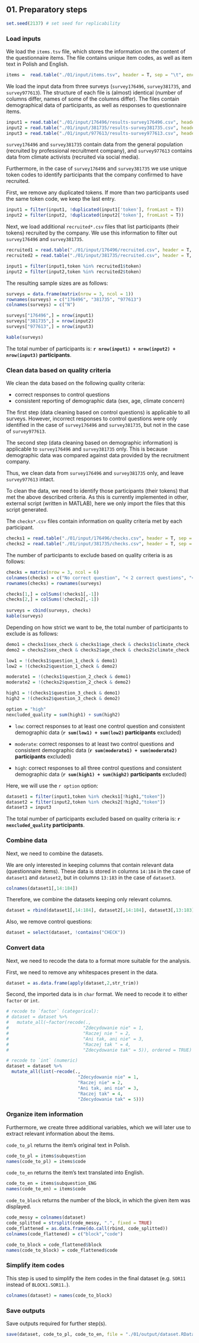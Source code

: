 ## 01. Preparatory steps

```r
set.seed(2137) # set seed for replicability
```

### Load inputs

We load the `items.tsv` file, which stores the information on the content of the questionnaire items. The file contains unique item codes, as well as item text in Polish and English.
 
```r
items =  read.table("./01/input/items.tsv", header = T, sep = "\t", encoding = "UTF-8")
```

We load the input data from three surveys (`survey176496`, `survey381735`, and `survey977613`). The structure of each file is (almost) identical (number of columns differ, names of some of the columns differ). The files contain demographical data of participants, as well as responses to questionnaire items.

```r
input1 = read.table("./01/input/176496/results-survey176496.csv", header = T, sep = ",", encoding = "UTF-8")
input2 = read.table("./01/input/381735/results-survey381735.csv", header = T, sep = ",", encoding = "UTF-8")
input3 = read.table("./01/input/977613/results-survey977613.csv", header = T, sep = ",", encoding = "UTF-8")
```

`survey176496` and `survey381735` contain data from the general population (recruited by professional recruitment company), and `survey977613` contains data from climate activists (recruited via social media).

Furthermore, in the case of `survey176496` and `survey381735` we use unique token codes to identify participants that the company confirmed to have recruited.

First, we remove any duplicated tokens. If more than two participants used the same token code, we keep the last entry.

```r
input1 = filter(input1, !duplicated(input1['token'], fromLast = T))
input2 = filter(input2, !duplicated(input2['token'], fromLast = T))
```

Next, we load additional `recruited*.csv` files that list participants (their tokens) recruited by the company. We use this information to filter out `survey176496` and `survey381735`.

```r
recruited1 = read.table("./01/input/176496/recruited.csv", header = T, sep = "\t", encoding = "UTF-8")
recruited2 = read.table("./01/input/381735/recruited.csv", header = T, sep = "\t", encoding = "UTF-8")

input1 = filter(input1,token %in% recruited1$token)
input2 = filter(input2,token %in% recruited2$token)
```

The resulting sample sizes are as follows:

```r
surveys = data.frame(matrix(nrow = 3, ncol = 1))
rownames(surveys) = c("176496", "381735", "977613")
colnames(surveys) = c("N")

surveys["176496",] = nrow(input1)
surveys["381735",] = nrow(input2)
surveys["977613",] = nrow(input3)

kable(surveys)
```

The total number of participants is:  **`r nrow(input1) + nrow(input2) + nrow(input3)` participants**.

### Clean data based on quality criteria

We clean the data based on the following quality criteria:

* correct responses to control questions
* consistent reporting of demographic data (sex, age, climate concern)

The first step (data cleaning based on control questions) is applicable to all surveys. However, incorrect responses to control questions were only identified in the case of `survey176496` and `survey381735`, but not in the case of `survey977613`.

The second step (data cleaning based on demographic information) is applicable to `survey176496` and `survey381735` only. This is because demographic data was compared against data provided by the recruitment company.

Thus, we clean data from `survey176496` and `survey381735` only, and leave `survey977613` intact.

To clean the data, we need to identify those participants (their tokens) that met the above described criteria. As this is currently implemented in other, external script (written in MATLAB), here we only import the files that this script generated. 

The `checks*.csv` files contain information on quality criteria met by each participant.

```r
checks1 = read.table("./01/input/176496/checks.csv", header = T, sep = "\t", encoding = "UTF-8")
checks2 = read.table("./01/input/381735/checks.csv", header = T, sep = "\t", encoding = "UTF-8")
```

The number of participants to exclude based on quality criteria is as follows:

``` r
checks = matrix(nrow = 3, ncol = 6)
colnames(checks) = c("No correct question", "< 2 correct questions", "< 3 correct questions", "Inconsistent sex", "Inconsistent age", "Inconsistent climate concern")
rownames(checks) = rownames(surveys)

checks[1,] = colSums(!checks1[,-1])
checks[2,] = colSums(!checks2[,-1])
  
surveys = cbind(surveys, checks)
kable(surveys)
```

Depending on how strict we want to be, the total number of participants to exclude is as follows:

```r
demo1 = checks1$sex_check & checks1$age_check & checks1$climate_check
demo2 = checks2$sex_check & checks2$age_check & checks2$climate_check

low1 = !(checks1$question_1_check & demo1)
low2 = !(checks2$question_1_check & demo2)

moderate1 = !(checks1$question_2_check & demo1)
moderate2 = !(checks2$question_2_check & demo2)

high1 = !(checks1$question_3_check & demo1)
high2 = !(checks2$question_3_check & demo2)
```

```r
option = "high"
nexcluded_quality = sum(high1) + sum(high2)
```

* `low`: correct responses to at least one control question and consistent demographic data (**`r sum(low1) + sum(low2)` participants** excluded)

* `moderate`: correct responses to at least two control questions and consistent demographic data (**`r sum(moderate1) + sum(moderate2)` participants** excluded)

* `high`: correct responses to all three control questions and consistent demographic data (**`r sum(high1) + sum(high2)` participants** excluded)

Here, we will use the ``r option`` option:

```r
dataset1 = filter(input1,token %in% checks1[!high1,"token"])
dataset2 = filter(input2,token %in% checks2[!high2,"token"])
dataset3 = input3
```

The total number of participants excluded based on quality criteria is:  **`r nexcluded_quality` participants**.

### Combine data

Next, we need to combine the datasets.

We are only interested in keeping columns that contain relevant data (questionnaire items). These data is stored in columns `14:184` in the case of `dataset1` and `dataset2`, but in columns `13:183` in the case of `dataset3`.

``` r
colnames(dataset1[,14:184])
```

Therefore, we combine the datasets keeping only relevant columns.

```r
dataset = rbind(dataset1[,14:184], dataset2[,14:184], dataset3[,13:183])
```

Also, we remove control questions:

```r
dataset = select(dataset, !contains("CHECK"))
```

### Convert data

Next, we need to recode the data to a format more suitable for the analysis.

First, we need to remove any whitespaces present in the data.

```r
dataset = as.data.frame(apply(dataset,2,str_trim))
```

Second, the imported data is in `char` format. We need to recode it to either `factor` or `int`.

``` r
# recode to `factor` (categorical):
# dataset = dataset %>%
#   mutate_all(~factor(recode(.,
#                            "Zdecydowanie nie" = 1,
#                            "Raczej nie " = 2,
#                            "Ani tak, ani nie" = 3,
#                            "Raczej tak " = 4,
#                            "Zdecydowanie tak" = 5)), ordered = TRUE)

# recode to `int` (numeric)
dataset = dataset %>%
  mutate_all(list(~recode(.,
                           "Zdecydowanie nie" = 1,
                           "Raczej nie" = 2,
                           "Ani tak, ani nie" = 3,
                           "Raczej tak" = 4,
                           "Zdecydowanie tak" = 5)))
```

### Organize item information

Furthermore, we create three additional variables, which we will later use to extract relevant information about the items. 

`code_to_pl` returns the item's original text in Polish.

```r
code_to_pl = items$subquestion
names(code_to_pl) = items$code
```

`code_to_en` returns the item's text translated into English.

```r
code_to_en = items$subquestion_ENG
names(code_to_en) = items$code
```

`code_to_block` returns the number of the block, in which the given item was displayed.

```r
code_messy = colnames(dataset)
code_splitted = strsplit(code_messy, ".", fixed = TRUE)
code_flattened = as.data.frame(do.call(rbind, code_splitted))
colnames(code_flattened) = c("block","code")

code_to_block = code_flattened$block
names(code_to_block) = code_flattened$code
```

### Simplify item codes

This step is used to simplify the item codes in the final dataset (e.g. `SOR11` instead of `BLOCK1.SOR11.`).

```r
colnames(dataset) = names(code_to_block)
```

### Save outputs

Save outputs required for further step(s).

``` r
save(dataset, code_to_pl, code_to_en, file = "./01/output/dataset.RData")
```
